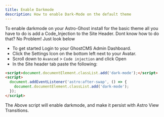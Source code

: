 ```yaml
---
title: Enable Darkmode
description: How to enable Dark-Mode on the default theme
---
```


To enable darkmode on your Astro-Ghost install for the basic theme all you have to do is add a Code_Injection to the Site Header.  Dont know how to do that?  No Problem!  Just look below

- To get started Login to your GhostCMS Admin Dashboard.
- Click the Settings Icon on the bottom left next to your Avatar.
- Scroll down to `Avanced` > `Code injection` and click Open
- In the Site header tab paste the following:

```html title="GhostAdmin > Advanced > Code_Injection > SiteHeader"
<script>document.documentElement.classList.add('dark-mode');</script>
<script>
  document.addEventListener('astro:after-swap', () => {
    document.documentElement.classList.add('dark-mode');
  });
</script>
```

The Above script will enable darkmode, and make it persist with Astro View Transitions.